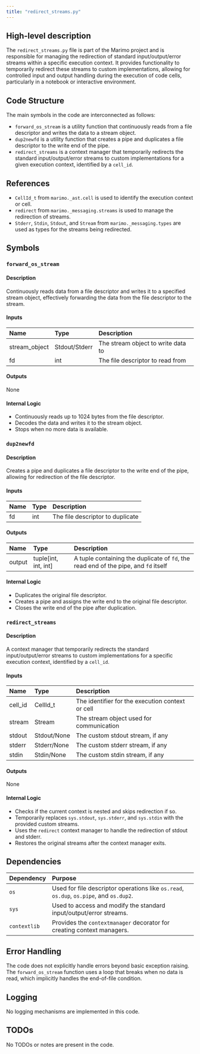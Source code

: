 ```yaml
---
title: "redirect_streams.py"
---
```


## High-level description

The `redirect_streams.py` file is part of the Marimo project and is responsible for managing the redirection of standard input/output/error streams within a specific execution context. It provides functionality to temporarily redirect these streams to custom implementations, allowing for controlled input and output handling during the execution of code cells, particularly in a notebook or interactive environment.

## Code Structure

The main symbols in the code are interconnected as follows:
- `forward_os_stream` is a utility function that continuously reads from a file descriptor and writes the data to a stream object.
- `dup2newfd` is a utility function that creates a pipe and duplicates a file descriptor to the write end of the pipe.
- `redirect_streams` is a context manager that temporarily redirects the standard input/output/error streams to custom implementations for a given execution context, identified by a `cell_id`.

## References

- `CellId_t` from `marimo._ast.cell` is used to identify the execution context or cell.
- `redirect` from `marimo._messaging.streams` is used to manage the redirection of streams.
- `Stderr`, `Stdin`, `Stdout`, and `Stream` from `marimo._messaging.types` are used as types for the streams being redirected.

## Symbols

### `forward_os_stream`
#### Description
Continuously reads data from a file descriptor and writes it to a specified stream object, effectively forwarding the data from the file descriptor to the stream.

#### Inputs
| Name          | Type          | Description                        |
|:--------------|:--------------|:-----------------------------------|
| stream_object | Stdout/Stderr | The stream object to write data to |
| fd            | int           | The file descriptor to read from   |

#### Outputs
None

#### Internal Logic
- Continuously reads up to 1024 bytes from the file descriptor.
- Decodes the data and writes it to the stream object.
- Stops when no more data is available.

### `dup2newfd`
#### Description
Creates a pipe and duplicates a file descriptor to the write end of the pipe, allowing for redirection of the file descriptor.

#### Inputs
| Name | Type | Description                  |
|:-----|:-----|:-----------------------------|
| fd   | int  | The file descriptor to duplicate |

#### Outputs
| Name   | Type | Description                                      |
|:-------|:-----|:-------------------------------------------------|
| output | tuple[int, int, int] | A tuple containing the duplicate of `fd`, the read end of the pipe, and `fd` itself |

#### Internal Logic
- Duplicates the original file descriptor.
- Creates a pipe and assigns the write end to the original file descriptor.
- Closes the write end of the pipe after duplication.

### `redirect_streams`
#### Description
A context manager that temporarily redirects the standard input/output/error streams to custom implementations for a specific execution context, identified by a `cell_id`.

#### Inputs
| Name   | Type   | Description                                      |
|:-------|:-------|:-------------------------------------------------|
| cell_id | CellId_t | The identifier for the execution context or cell |
| stream  | Stream  | The stream object used for communication        |
| stdout  | Stdout/None | The custom stdout stream, if any             |
| stderr  | Stderr/None | The custom stderr stream, if any             |
| stdin   | Stdin/None | The custom stdin stream, if any               |

#### Outputs
None

#### Internal Logic
- Checks if the current context is nested and skips redirection if so.
- Temporarily replaces `sys.stdout`, `sys.stderr`, and `sys.stdin` with the provided custom streams.
- Uses the `redirect` context manager to handle the redirection of stdout and stderr.
- Restores the original streams after the context manager exits.

## Dependencies

| Dependency | Purpose |
|:-----------|:--------|
| `os` | Used for file descriptor operations like `os.read`, `os.dup`, `os.pipe`, and `os.dup2`. |
| `sys` | Used to access and modify the standard input/output/error streams. |
| `contextlib` | Provides the `contextmanager` decorator for creating context managers. |

## Error Handling

The code does not explicitly handle errors beyond basic exception raising. The `forward_os_stream` function uses a loop that breaks when no data is read, which implicitly handles the end-of-file condition.

## Logging

No logging mechanisms are implemented in this code.

## TODOs

No TODOs or notes are present in the code.